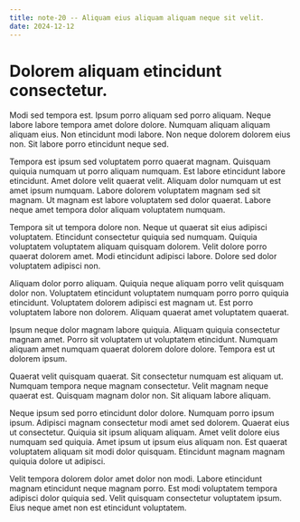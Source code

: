 ```yaml
---
title: note-20 -- Aliquam eius aliquam aliquam neque sit velit.
date: 2024-12-12
---
```


# Dolorem aliquam etincidunt consectetur.

Modi sed tempora est. Ipsum porro aliquam sed porro aliquam. Neque labore labore tempora amet dolore dolore. Numquam aliquam aliquam aliquam eius. Non etincidunt modi labore. Non neque dolorem dolorem eius non. Sit labore porro etincidunt neque sed.

Tempora est ipsum sed voluptatem porro quaerat magnam. Quisquam quiquia numquam ut porro aliquam numquam. Est labore etincidunt labore etincidunt. Amet dolore velit quaerat velit. Aliquam dolor numquam ut est amet ipsum numquam. Labore dolorem voluptatem magnam sed sit magnam. Ut magnam est labore voluptatem sed dolor quaerat. Labore neque amet tempora dolor aliquam voluptatem numquam.

Tempora sit ut tempora dolore non. Neque ut quaerat sit eius adipisci voluptatem. Etincidunt consectetur quiquia sed numquam. Quiquia voluptatem voluptatem aliquam quisquam dolorem. Velit dolore porro quaerat dolorem amet. Modi etincidunt adipisci labore. Dolore sed dolor voluptatem adipisci non.

Aliquam dolor porro aliquam. Quiquia neque aliquam porro velit quisquam dolor non. Voluptatem etincidunt voluptatem numquam porro porro quiquia etincidunt. Voluptatem dolorem adipisci est magnam ut. Est porro voluptatem labore non dolorem. Aliquam quaerat amet voluptatem quaerat.

Ipsum neque dolor magnam labore quiquia. Aliquam quiquia consectetur magnam amet. Porro sit voluptatem ut voluptatem etincidunt. Numquam aliquam amet numquam quaerat dolorem dolore dolore. Tempora est ut dolorem ipsum.

Quaerat velit quisquam quaerat. Sit consectetur numquam est aliquam ut. Numquam tempora neque magnam consectetur. Velit magnam neque quaerat est. Quisquam magnam dolor non. Sit aliquam labore aliquam.

Neque ipsum sed porro etincidunt dolor dolore. Numquam porro ipsum ipsum. Adipisci magnam consectetur modi amet sed dolorem. Quaerat eius ut consectetur. Quiquia sit ipsum aliquam aliquam. Amet velit dolore eius numquam sed quiquia. Amet ipsum ut ipsum eius aliquam non. Est quaerat voluptatem aliquam sit modi dolor quisquam. Etincidunt magnam magnam quiquia dolore ut adipisci.

Velit tempora dolorem dolor amet dolor non modi. Labore etincidunt magnam etincidunt neque magnam porro. Est modi voluptatem tempora adipisci dolor quiquia sed. Velit quisquam consectetur voluptatem ipsum. Eius neque amet non est etincidunt voluptatem.

